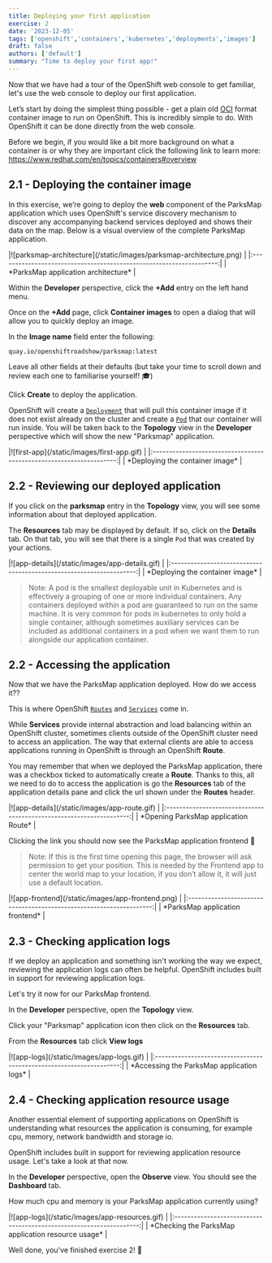 ```yaml
---
title: Deploying your first application
exercise: 2
date: '2023-12-05'
tags: ['openshift','containers','kubernetes','deployments','images']
draft: false
authors: ['default']
summary: "Time to deploy your first app!"
---
```


Now that we have had a tour of the OpenShift web console to get familiar, let's use the web console to deploy our first application.

Let’s start by doing the simplest thing possible - get a plain old [OCI](https://opencontainers.org) format container image to run on OpenShift. This is incredibly simple to do. With OpenShift it can be done directly from the web console.

Before we begin, if you would like a bit more background on what a container is or why they are important click the following link to learn more: https://www.redhat.com/en/topics/containers#overview

## 2.1 - Deploying the container image

In this exercise, we’re going to deploy the **web** component of the ParksMap application which uses OpenShift's service discovery mechanism to discover any accompanying backend services deployed and shows their data on the map. Below is a visual overview of the complete ParksMap application.

<Zoom>
|![parksmap-architecture](/static/images/parksmap-architecture.png)   |
|:-------------------------------------------------------------------:|
| *ParksMap application architecture*                                 |
</Zoom>

Within the **Developer** perspective, click the **+Add** entry on the left hand menu.

Once on the **+Add** page, click **Container images** to open a dialog that will allow you to quickly deploy an image.

In the **Image name** field enter the following:

```text
quay.io/openshiftroadshow/parksmap:latest
```

Leave all other fields at their defaults (but take your time to scroll down and review each one to familiarise yourself! 🎓)

Click **Create** to deploy the application.

OpenShift will create a [`Deployment`](https://docs.openshift.com/container-platform/4.16/applications/deployments/what-deployments-are.html) that will pull this container image if it does not exist already on the cluster and create a [`Pod`](https://docs.openshift.com/container-platform/4.16/nodes/pods/nodes-pods-using.html) that our container will run inside. You will be taken back to the **Topology** view in the **Developer** perspective which will show the new "Parksmap" application.

<Zoom>
|![first-app](/static/images/first-app.gif)                           |
|:-------------------------------------------------------------------:|
| *Deploying the container image*                                     |
</Zoom>

## 2.2 - Reviewing our deployed application

If you click on the **parksmap** entry in the **Topology** view, you will see some information about that deployed application.

The **Resources** tab may be displayed by default. If so, click on the **Details** tab. On that tab, you will see that there is a single `Pod` that was created by your actions.

<Zoom>
|![app-details](/static/images/app-details.gif)                       |
|:-------------------------------------------------------------------:|
| *Deploying the container image*                                     |
</Zoom>

> Note: A pod is the smallest deployable unit in Kubernetes and is effectively a grouping of one or more individual containers. Any containers deployed within a pod are guaranteed to run on the same machine. It is very common for pods in kubernetes to only hold a single container, although sometimes auxiliary services can be included as additional containers in a pod when we want them to run alongside our application container.

## 2.2 - Accessing the application

Now that we have the ParksMap application deployed. How do we access it??

This is where OpenShift [`Routes`](https://docs.openshift.com/container-platform/4.16/networking/routes/route-configuration.html) and [`Services`](https://docs.openshift.com/container-platform/4.16/rest_api/network_apis/service-v1.html) come in.

While **Services** provide internal abstraction and load balancing within an OpenShift cluster, sometimes clients outside of the OpenShift cluster need to access an application. The way that external clients are able to access applications running in OpenShift is through an OpenShift **Route**.

You may remember that when we deployed the ParksMap application, there was a checkbox ticked to automatically create a **Route**. Thanks to this, all we need to do to access the application is go the **Resources** tab of the application details pane and click the url shown under the **Routes** header.

<Zoom>
|![app-details](/static/images/app-route.gif)                         |
|:-------------------------------------------------------------------:|
| *Opening ParksMap application Route*                                |
</Zoom>

Clicking the link you should now see the ParksMap application frontend 🎉

> Note: If this is the first time opening this page, the browser will ask permission to get your position. This is needed by the Frontend app to center the world map to your location, if you don’t allow it, it will just use a default location.

<Zoom>
|![app-frontend](/static/images/app-frontend.png)                     |
|:-------------------------------------------------------------------:|
| *ParksMap application frontend*                                     |
</Zoom>

## 2.3 - Checking application logs

If we deploy an application and something isn't working the way we expect, reviewing the application logs can often be helpful. OpenShift includes built in support for reviewing application logs.

Let's try it now for our ParksMap frontend.

In the **Developer** perspective, open the **Topology** view.

Click your "Parksmap" application icon then click on the **Resources** tab.

From the **Resources** tab click **View logs**

<Zoom>
|![app-logs](/static/images/app-logs.gif)                             | 
|:-------------------------------------------------------------------:|
| *Accessing the ParksMap application logs*                           |
</Zoom>

## 2.4 - Checking application resource usage

Another essential element of supporting applications on OpenShift is understanding what resources the application is consuming, for example cpu, memory, network bandwidth and storage io.

OpenShift includes built in support for reviewing application resource usage. Let's take a look at that now.

In the **Developer** perspective, open the **Observe** view. You should see the **Dashboard** tab.

How much cpu and memory is your ParksMap application currently using?

<Zoom>
|![app-logs](/static/images/app-resources.gif)                        |
|:-------------------------------------------------------------------:|
| *Checking the ParksMap application resource usage*                  |
</Zoom>

Well done, you've finished exercise 2! 🎉
